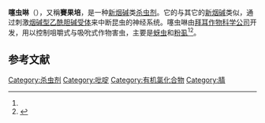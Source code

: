 {{Chembox
| Verifiedfields = changed
| Watchedfields = changed
| verifiedrevid = 477863142
| ImageFile = Thiacloprid structure.svg
| ImageSize = 200px
| IUPACName = {(2''Z'')-3-[(6-Chloropyridin-3-yl)methyl]-1,3-thiazolidin-2-ylidene}cyanamide
| OtherNames = [3-[(6-Chloro-3-pyridinyl)methyl]-2-thiazolidinylidene]cyanamide
| Section1 = {{Chembox Identifiers
|  CASNo = 111988-49-9
|   CASNo_Ref = {{cascite|changed|??}}
|  ChEMBL_Ref = {{ebicite|correct|EBI}}
| ChEMBL = 451432
| PubChem = 115224
|  ChemSpiderID_Ref = {{chemspidercite|correct|chemspider}}
| ChemSpiderID = 103099
|  DrugBank_Ref = {{drugbankcite|correct|drugbank}}
| DrugBank = DB08620
| UNII_Ref = {{fdacite|correct|FDA}}
| UNII = DSV3A944A4
| ChEBI_Ref = {{ebicite|correct|EBI}}
| ChEBI = 39176
| SMILES = Clc1ncc(cc1)CN2C(=N\C#N)\SCC2
|  StdInChI_Ref = {{stdinchicite|correct|chemspider}}
| StdInChI=1S/C10H9ClN4S/c11-9-2-1-8(5-13-9)6-15-3-4-16-10(15)14-7-12/h1-2,5H,3-4,6H2/b14-10-
| StdInChIKey_Ref = {{stdinchicite|correct|chemspider}}
| StdInChIKey = HOKKPVIRMVDYPB-UVTDQMKNSA-N
| KEGG_Ref = {{keggcite|correct|kegg}}
| KEGG = C18512
  }}
| Section2 = {{Chembox Properties
|  Reference = <ref name=EPA>[http://www.epa.gov/opprd001/factsheets/thiacloprid.pdf Thiacloprid Pesticide Fact Sheet] {{Wayback|url=http://www.epa.gov/opprd001/factsheets/thiacloprid.pdf |date=20110203140136 }}，[[美国国家环境保护局|美国国家环境保护局]]</ref>
|  C=10|H=9|Cl=1|N=4|S=1
|  Appearance = Yellowish crystalline solid
|  Density = 1.46 g·cm<sup>−3</sup> at 20 °C
|  MeltingPtC = 136
|  BoilingPt = 
|  Solubility = 185 mg/L at 20°C<ref name=Bayer>{{cite web|title=Thiacloprid|url=http://compendium.bayercropscience.com/BAYER/CropScience/CropCompendium/BCSCropComp.nsf/id/thiacloprid.htm|work=Bayer CropScience Crop Compendium|publisher=Bayer CropScience|accessdate=30 November 2011|archive-url=https://web.archive.org/web/20111023053740/http://compendium.bayercropscience.com/bayer/cropscience/cropcompendium/bcscropcomp.nsf/id/thiacloprid.htm|archive-date=2011-10-23|dead-url=yes}}</ref> 
  }}
| Section3 = {{Chembox Hazards
|  MainHazards = 
|  FlashPt = 
|  Autoignition =
  }}
}}

'''噻虫啉'''（{{lang-en|'''Thiacloprid'''}}），又稱'''賽果培'''，是一种[[新烟碱|新烟碱]]类[[杀虫剂|杀虫剂]]。它的{{le|作用机理|mechanism of action}}与其它的[[新烟碱|新烟碱]]类似，通过刺激[[烟碱型乙酰胆碱受体|烟碱型乙酰胆碱受体]]来中断昆虫的神经系统。噻虫啉由[[拜耳#拜耳屬下三家子集團|拜耳作物科学公司]]开发，用以控制咀嚼式与吸吮式作物害虫，主要是[[蚜虫|蚜虫]]和[[粉虱科|粉虱]]<ref name=EPA/><ref>{{Cite journal | last1 = Schuld | first1 = Michael | last2 = Schmuck | first2 = Richard | journal = Ecotoxicology | volume = 9 | pages = 197 | year = 2000 | doi = 10.1023/A:1008994705074 | issue = 3}}</ref>。

==参考文献==
{{reflist}}

{{杀虫剂}}

[[Category:杀虫剂|Category:杀虫剂]]
[[Category:吡啶|Category:吡啶]]
[[Category:有机氯化合物|Category:有机氯化合物]]
[[Category:腈|Category:腈]]